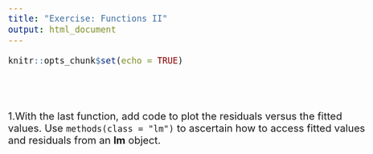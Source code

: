 ```yaml
---
title: "Exercise: Functions II"
output: html_document
---
```


```r
knitr::opts_chunk$set(echo = TRUE)
```
<style type="text/css">

body{ /* Normal  */
      font-size: 20px;
  }
</style>

<br><br>

1.With the last function, add code to plot the residuals versus the fitted values. Use `methods(class = "lm")` to ascertain how to access fitted values and residuals from an **lm** object. 

